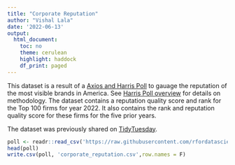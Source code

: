 ```yaml
---
title: "Corporate Reputation"
author: "Vishal Lala"
date: '2022-06-13'
output:
  html_document:
    toc: no
    theme: cerulean
    highlight: haddock
    df_print: paged
---
```


This dataset is a result of a [Axios and Harris Poll](https://www.axios.com/2022/05/24/2022-axios-harris-poll-100-rankings) to gauage the reputation of the most visible brands in America. See [Harris Poll overview](https://theharrispoll.com/partners/media/axios-harrispoll-100/) for details on methodology. The dataset contains a reputation quality score and rank for the Top 100 firms for year 2022. It also contains the rank and reputation quality score for these firms for the five prior years.

The dataset was previously shared on [TidyTuesday](https://github.com/rfordatascience/tidytuesday/tree/master/data/2022/2022-05-31). 

```r
poll <- readr::read_csv('https://raw.githubusercontent.com/rfordatascience/tidytuesday/master/data/2022/2022-05-31/poll.csv')
head(poll)
write.csv(poll, 'corporate_reputation.csv',row.names = F)
```

